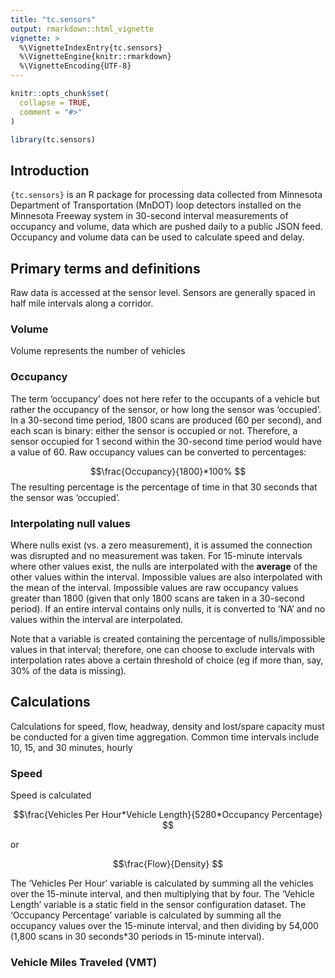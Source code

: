 ```yaml
---
title: "tc.sensors"
output: rmarkdown::html_vignette
vignette: >
  %\VignetteIndexEntry{tc.sensors}
  %\VignetteEngine{knitr::rmarkdown}
  %\VignetteEncoding{UTF-8}
---
```


```r
knitr::opts_chunk$set(
  collapse = TRUE,
  comment = "#>"
)
```

```r
library(tc.sensors)
```

## Introduction  

`{tc.sensors}` is an R package for processing data collected from Minnesota Department of Transportation (MnDOT) loop detectors installed on the Minnesota Freeway system in 30-second interval measurements of occupancy and volume, data which are pushed daily to a public JSON feed.  Occupancy and volume data can be used to calculate speed and delay.

## Primary terms and definitions  

Raw data is accessed at the sensor level. Sensors are generally spaced in half mile intervals along a corridor. 

### Volume  

Volume represents the number of vehicles 

### Occupancy  

The term 'occupancy' does not here refer to the occupants of a vehicle but rather the occupancy of the sensor, or how long the sensor was 'occupied'.  In a 30-second time period, 1800 scans are produced (60 per second), and each scan is binary:  either the sensor is occupied or not.  Therefore, a sensor occupied for 1 second within the 30-second time period would have a value of 60.  Raw occupancy values can be converted to percentages:

$$\frac{Occupancy}{1800}*100% $$
The resulting percentage is the percentage of time in that 30 seconds that the sensor was 'occupied'.

### Interpolating null values

Where nulls exist (vs. a zero measurement), it is assumed the connection was disrupted and no measurement was taken.  For 15-minute intervals where other values exist, the nulls are interpolated with the **average** of the other values within the interval.  Impossible values are also interpolated with the mean of the interval.  Impossible values are raw occupancy values greater than 1800 (given that only 1800 scans are taken in a 30-second period).  If an entire interval contains only nulls, it is converted to 'NA' and no values within the interval are interpolated.

Note that a variable is created containing the percentage of nulls/impossible values in that interval; therefore, one can choose to exclude intervals with interpolation rates above a certain threshold of choice (eg if more than, say, 30% of the data is missing).

## Calculations  

Calculations for speed, flow, headway, density and lost/spare capacity must be conducted for a given time aggregation. Common time intervals include 10, 15, and 30 minutes, hourly

### Speed  

Speed is calculated 

$$\frac{Vehicles Per Hour*Vehicle Length}{5280*Occupancy Percentage} $$


or

$$\frac{Flow}{Density} $$

The 'Vehicles Per Hour' variable is calculated by summing all the vehicles over the 15-minute interval, and then multiplying that by four.  The 'Vehicle Length' variable is a static field in the sensor configuration dataset.  The 'Occupancy Percentage' variable is calculated by summing all the occupancy values over the 15-minute interval, and then dividing by 54,000 (1,800 scans in 30 seconds*30 periods in 15-minute interval).

### Vehicle Miles Traveled (VMT)
